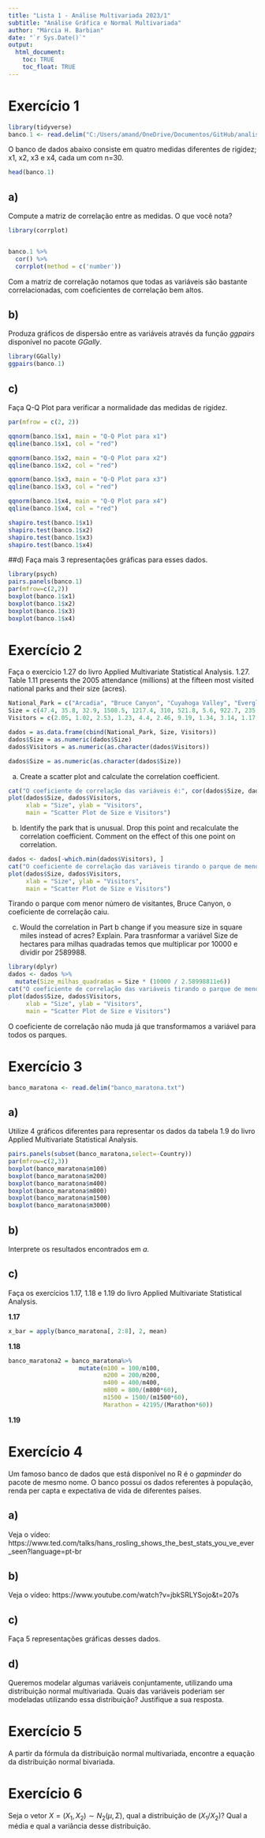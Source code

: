 ```yaml
---
title: "Lista 1 - Análise Multivariada 2023/1"
subtitle: "Análise Gráfica e Normal Multivariada"
author: "Márcia H. Barbian"
date: "`r Sys.Date()`"
output: 
  html_document:
    toc: TRUE
    toc_float: TRUE
---
```




# Exercício 1

```r
library(tidyverse)
banco.1 <- read.delim("C:/Users/amand/OneDrive/Documentos/GitHub/analise-multivariada/banco 1.txt", header=TRUE)  
```

O banco de dados abaixo consiste em quatro medidas diferentes de rigidez; x1, x2, x3 e x4, cada um com n=30.

```r
head(banco.1)
```

## a) 
Compute a matriz de correlação entre as medidas. O que você nota?
```r
library(corrplot)


banco.1 %>%
  cor() %>%
  corrplot(method = c('number'))
```
Com a matriz de correlação notamos que todas as variáveis são bastante correlacionadas, com coeficientes de correlação bem altos.


## b) 
Produza gráficos de dispersão entre as variáveis através da função *ggpairs* disponível no pacote *GGally*.

```r
library(GGally)
ggpairs(banco.1)
```

## c) 
Faça Q-Q Plot para verificar a normalidade das medidas de rigidez. 

```r
par(mfrow = c(2, 2))

qqnorm(banco.1$x1, main = "Q-Q Plot para x1")
qqline(banco.1$x1, col = "red")

qqnorm(banco.1$x2, main = "Q-Q Plot para x2")
qqline(banco.1$x2, col = "red")

qqnorm(banco.1$x3, main = "Q-Q Plot para x3")
qqline(banco.1$x3, col = "red")

qqnorm(banco.1$x4, main = "Q-Q Plot para x4")
qqline(banco.1$x4, col = "red")

shapiro.test(banco.1$x1)
shapiro.test(banco.1$x2)
shapiro.test(banco.1$x3)
shapiro.test(banco.1$x4)

```

##d)
Faça mais 3 representações gráficas para esses dados. 
```r
library(psych)
pairs.panels(banco.1)
par(mfrow=c(2,2))
boxplot(banco.1$x1)
boxplot(banco.1$x2)
boxplot(banco.1$x3)
boxplot(banco.1$x4)
```
# Exercício 2

Faça o exercício 1.27 do livro Applied Multivariate Statistical Analysis.
1.27. Table 1.11 presents the 2005 attendance (millions) at the fifteen most visited national 
parks and their size (acres). 

```r


National_Park = c("Arcadia", "Bruce Canyon", "Cuyahoga Valley", "Everglades", "Grang Canyon", "Grand Teton", "Great Smoky", "Hot Springs", "Olympic", "Mount Rainier", "Rocky Mountain", "Shenandoah", "Yellowstone", "Yosemite", "Zion")
Size = c(47.4, 35.8, 32.9, 1508.5, 1217.4, 310, 521.8, 5.6, 922.7, 235.6, 265.8, 199, 2219.8, 761.3, 146.6)
Visitors = c(2.05, 1.02, 2.53, 1.23, 4.4, 2.46, 9.19, 1.34, 3.14, 1.17, 2.80, 1.09, 2.84, 3.3, 2.59)

dados = as.data.frame(cbind(National_Park, Size, Visitors))
dados$Size = as.numeric(dados$Size)
dados$Visitors = as.numeric(as.character(dados$Visitors))

dados$Size = as.numeric(as.character(dados$Size)) 

```
(a) Create a scatter plot and calculate the correlation coefficient.
```r
cat("O coeficiente de correlação das variáveis é:", cor(dados$Size, dados$Visitors), "\n")
plot(dados$Size, dados$Visitors, 
     xlab = "Size", ylab = "Visitors", 
     main = "Scatter Plot de Size e Visitors")
```

(b) Identify the park that is unusual. Drop this point and recalculate the correlation 
coefficient. Comment on the effect of this one point on correlation. 
```r
dados <- dados[-which.min(dados$Visitors), ]
cat("O coeficiente de correlação das variáveis tirando o parque de menor número de visitantes é:", cor(dados$Size, dados$Visitors), "\n")
plot(dados$Size, dados$Visitors, 
     xlab = "Size", ylab = "Visitors", 
     main = "Scatter Plot de Size e Visitors")
```
Tirando o parque com menor número de visitantes, Bruce Canyon, o coeficiente de correlação caiu.

  
(c) Would the correlation in Part b change if you measure size in square miles instead of 
acres? Explain. 
Para trasnformar a variável Size de hectares para milhas quadradas temos que multiplicar por 10000 e dividir por 2589988.
```r
library(dplyr)
dados <- dados %>% 
  mutate(Size_milhas_quadradas = Size * (10000 / 2.58998811e6))
cat("O coeficiente de correlação das variáveis tirando o parque de menor número de visitantes é:", cor(dados$Size_milhas_quadradas, dados$Visitors), "\n")
plot(dados$Size, dados$Visitors, 
     xlab = "Size", ylab = "Visitors", 
     main = "Scatter Plot de Size e Visitors")
```
O coeficiente de correlação não muda já que transformamos a variável para todos os parques.  

# Exercício 3

```r
banco_maratona <- read.delim("banco_maratona.txt")
```

## a) 
Utilize 4 gráficos diferentes para representar os dados da tabela 1.9 do livro Applied Multivariate Statistical Analysis.
```r
pairs.panels(subset(banco_maratona,select=-Country))
par(mfrow=c(2,3))
boxplot(banco_maratona$m100)
boxplot(banco_maratona$m200)
boxplot(banco_maratona$m400)
boxplot(banco_maratona$m800)
boxplot(banco_maratona$m1500)
boxplot(banco_maratona$m3000)
```

## b) 
Interprete os resultados encontrados em *a*.


## c)
Faça os exercícios 1.17, 1.18 e 1.19 do livro Applied Multivariate Statistical Analysis.

**1.17**

```r
x_bar = apply(banco_maratona[, 2:8], 2, mean)
```


**1.18** 

```r
banco_maratona2 = banco_maratona%>%
                    mutate(m100 = 100/m100,
                           m200 = 200/m200,
                           m400 = 400/m400,
                           m800 = 800/(m800*60),
                           m1500 = 1500/(m1500*60),
                           Marathon = 42195/(Marathon*60))

```


**1.19** 


# Exercício 4

Um famoso banco de dados que está disponível no R é o *gapminder* do pacote de mesmo nome. O banco possui os dados referentes à população, renda per capta e expectativa de vida de diferentes países.

## a)
Veja o vídeo:
https://www.ted.com/talks/hans_rosling_shows_the_best_stats_you_ve_ever_seen?language=pt-br

## b)
Veja o vídeo: https://www.youtube.com/watch?v=jbkSRLYSojo&t=207s

## c)
Faça 5 representações gráficas desses dados.


## d)
Queremos modelar algumas variáveis conjuntamente, utilizando uma distribuição normal multivariada. Quais das variáveis poderiam ser modeladas utilizando essa distribuição? Justifique a sua resposta.


<!-- ESSSA PARTE É NOVA -->


# Exercício 5

A partir da fórmula da distribuição normal multivariada, encontre a equação da distribuição normal bivariada.

# Exercício 6

Seja o vetor $X= (X_1, X_2) \sim N_2(\mu, \Sigma)$, qual a distribuição de $(X_1/X_2)$? Qual a média e qual a variância desse distribuição.